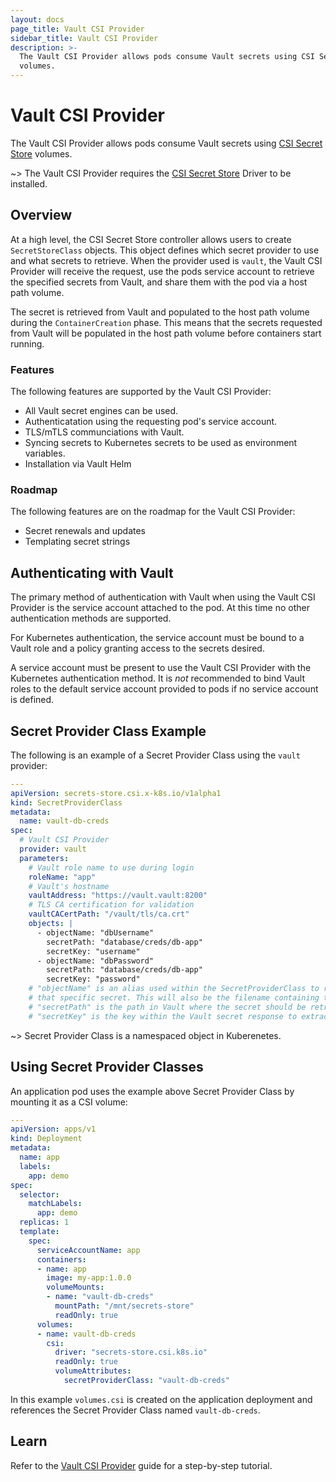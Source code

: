 ```yaml
---
layout: docs
page_title: Vault CSI Provider
sidebar_title: Vault CSI Provider
description: >-
  The Vault CSI Provider allows pods consume Vault secrets using CSI Secret Store
  volumes.
---
```


# Vault CSI Provider

The Vault CSI Provider allows pods consume Vault secrets using 
[CSI Secret Store](https://github.com/kubernetes-sigs/secrets-store-csi-driver) volumes.

~> The Vault CSI Provider requires the [CSI Secret Store](https://github.com/kubernetes-sigs/secrets-store-csi-driver) 
  Driver to be installed.

## Overview

At a high level, the CSI Secret Store controller allows users to create `SecretStoreClass` objects. 
This object defines which secret provider to use and what secrets to retrieve. When the provider 
used is `vault`, the Vault CSI Provider will receive the request, use the pods service account to retrieve 
the specified secrets from Vault, and share them with the pod via a host path volume.

The secret is retrieved from Vault and populated to the host path volume during the `ContainerCreation` phase. 
This means that the secrets requested from Vault will be populated in the host path volume before containers 
start running.

### Features

The following features are supported by the Vault CSI Provider:

* All Vault secret engines can be used.
* Authenticatation using the requesting pod's service account.
* TLS/mTLS communciations with Vault.
* Syncing secrets to Kubernetes secrets to be used as environment variables.
* Installation via Vault Helm

### Roadmap

The following features are on the roadmap for the Vault CSI Provider:

* Secret renewals and updates
* Templating secret strings

## Authenticating with Vault

The primary method of authentication with Vault when using the Vault CSI Provider 
is the service account attached to the pod. At this time no other authentication methods 
are supported.

For Kubernetes authentication, the service account must be bound to a Vault role and a
policy granting access to the secrets desired.

A service account must be present to use the Vault CSI Provider with the Kubernetes
authentication method. It is _not_ recommended to bind Vault roles to the default service
account provided to pods if no service account is defined.

## Secret Provider Class Example

The following is an example of a Secret Provider Class using the `vault` provider:

```yaml
---
apiVersion: secrets-store.csi.x-k8s.io/v1alpha1
kind: SecretProviderClass
metadata:
  name: vault-db-creds
spec:
  # Vault CSI Provider
  provider: vault
  parameters:
    # Vault role name to use during login
    roleName: "app"
    # Vault's hostname
    vaultAddress: "https://vault.vault:8200"
    # TLS CA certification for validation
    vaultCACertPath: "/vault/tls/ca.crt"
    objects: |
      - objectName: "dbUsername"
        secretPath: "database/creds/db-app"
        secretKey: "username"
      - objectName: "dbPassword"
        secretPath: "database/creds/db-app"
        secretKey: "password"
    # "objectName" is an alias used within the SecretProviderClass to reference 
    # that specific secret. This will also be the filename containing the secret.
    # "secretPath" is the path in Vault where the secret should be retrieved.
    # "secretKey" is the key within the Vault secret response to extract a value from.
```

~> Secret Provider Class is a namespaced object in Kuberenetes.

## Using Secret Provider Classes

An application pod uses the example above Secret Provider Class by mounting it as a CSI volume:

```yaml
---
apiVersion: apps/v1
kind: Deployment
metadata:
  name: app
  labels:
    app: demo
spec:
  selector:
    matchLabels:
      app: demo
  replicas: 1
  template:
    spec:
      serviceAccountName: app
      containers:
      - name: app
        image: my-app:1.0.0
        volumeMounts:
        - name: "vault-db-creds"
          mountPath: "/mnt/secrets-store"
          readOnly: true
      volumes:
      - name: vault-db-creds
        csi:
          driver: "secrets-store.csi.k8s.io"
          readOnly: true
          volumeAttributes:
            secretProviderClass: "vault-db-creds"
```

In this example `volumes.csi` is created on the application deployment and references 
the Secret Provider Class named `vault-db-creds`.

## Learn

Refer to the [Vault CSI Provider](https://learn.hashicorp.com/tutorials/vault/kubernetes-secret-store-driver?in=vault/kubernetes)
guide for a step-by-step tutorial.